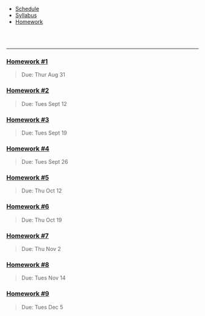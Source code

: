 <ul class="navibar">
  <li><a href="./index.html" class="navibar">Schedule</a></li>
  <li><a href="./syllabus.html" class="navibar" >Syllabus</a></li>
  <li><a href="./homework.html" class="current" >Homework</a></li>
</ul>




<!--- Start Main Page --->
<br>
<br>

-------

<!-- ### Homework \#1 -->
### [Homework \#1](homework/hw1.pdf)
> Due: Thur Aug 31

<!-- ### Homework \#2 -->
### [Homework \#2](homework/hw2.pdf)  
> Due: Tues Sept 12

<!-- ### Homework \#3   -->
### [Homework \#3](homework/hw3.pdf)
> Due: Tues Sept 19 

<!-- ### Homework \#4   -->
### [Homework \#4](homework/hw4.pdf)
> Due: Tues Sept 26

<!-- ### Homework \#5 -->
### [Homework \#5](homework/hw5.pdf)
> Due: Thu Oct 12

<!-- ### Homework \#6 -->
### [Homework \#6](homework/hw6.pdf)
> Due: Thu Oct 19

<!-- ### Homework \#7 -->
### [Homework \#7](homework/hw7.pdf) 
> Due: Thu Nov 2 

<!-- ### Homework \#8 -->
### [Homework \#8](homework/hw8.pdf)
> Due: Tues Nov 14

<!-- ### Homework \#9 -->  
### [Homework \#9](homework/hw9.pdf)
> Due: Tues Dec 5  


  